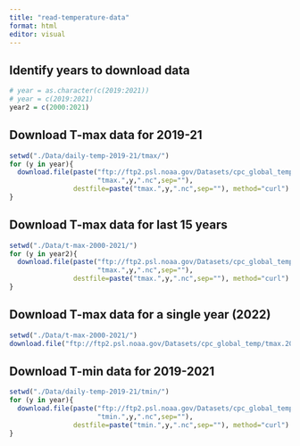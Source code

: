```yaml
---
title: "read-temperature-data"
format: html
editor: visual
---
```


## Identify years to download data

```r
# year = as.character(c(2019:2021))
# year = c(2019:2021)
year2 = c(2000:2021)
```

## Download T-max data for 2019-21

```r
setwd("./Data/daily-temp-2019-21/tmax/")
for (y in year){
  download.file(paste("ftp://ftp2.psl.noaa.gov/Datasets/cpc_global_temp/",
                      "tmax.",y,".nc",sep=""),
                destfile=paste("tmax.",y,".nc",sep=""), method="curl")
}
```

## Download T-max data for last 15 years

```r
setwd("./Data/t-max-2000-2021/")
for (y in year2){
  download.file(paste("ftp://ftp2.psl.noaa.gov/Datasets/cpc_global_temp/",
                      "tmax.",y,".nc",sep=""),
                destfile=paste("tmax.",y,".nc",sep=""), method="curl")
}
```

## Download T-max data for a single year (2022)

```r
setwd("./Data/t-max-2000-2021/")
download.file("ftp://ftp2.psl.noaa.gov/Datasets/cpc_global_temp/tmax.2022.nc", destfile="tmax.2022.nc", method="curl")
```

## Download T-min data for 2019-2021

```r
setwd("./Data/daily-temp-2019-21/tmin/")
for (y in year){
  download.file(paste("ftp://ftp2.psl.noaa.gov/Datasets/cpc_global_temp/",
                      "tmin.",y,".nc",sep=""),
                destfile=paste("tmin.",y,".nc",sep=""), method="curl")
}
```
